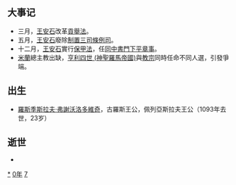 {{yearTOC|1070|辽'''[[咸雍|咸雍]]六年'''；北宋'''[[熙宁|熙宁]]三年'''；西夏'''[[天賜禮盛國慶|天賜禮盛國慶]]二年'''；大理'''[[正德_(大理)|正德]]九年'''；越南'''[[神武_(越南)|神武]]二年'''；日本'''[[延久|延久]]二年'''}}
== 大事记 ==
* 三月，[[王安石|王安石]]改革[[貢舉法|貢舉法]]。
* 五月，[[王安石|王安石]]廢除[[制置三司條例司|制置三司條例司]]。
* 十二月，[[王安石|王安石]]實行[[保甲法|保甲法]]，任[[同中書門下平章事|同中書門下平章事]]。
* [[米蘭|米蘭]]總主教出缺，[[亨利四世_(神聖羅馬帝國)|亨利四世 (神聖羅馬帝國)]]與[[教宗|教宗]]同時任命不同人選，引發爭端。

== 出生 ==
*[[羅斯季斯拉夫·弗謝沃洛多維奇|羅斯季斯拉夫·弗謝沃洛多維奇]]，古羅斯王公，佩列亞斯拉夫王公（1093年去世，23岁）

== 逝世 ==
{{Wikisource year mention}}
*

[[Category:1070年|*]]
[[Category:1070年代|0年]]
[[Category:11世纪各年|7]]
